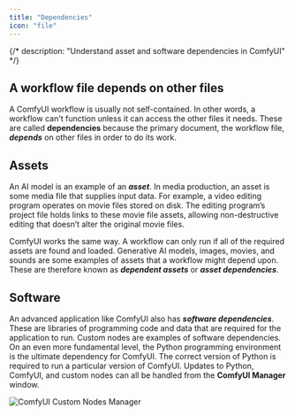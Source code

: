 ```yaml
---
title: "Dependencies"
icon: "file"
---
```


{/*
description: "Understand asset and software dependencies in ComfyUI"
*/}

## A workflow file depends on other files

A ComfyUI workflow is usually not self-contained. In other words, a workflow can't function unless it can access the other files it needs. These are called **dependencies** because the primary document, the workflow file, **_depends_** on other files in order to do its work.

## Assets

An AI model is an example of an **_asset_**. In media production, an asset is some media file that supplies input data. For example, a video editing program operates on movie files stored on disk. The editing program’s project file holds links to these movie file assets, allowing non-destructive editing that doesn’t alter the original movie files.

ComfyUI works the same way. A workflow can only run if all of the required assets are found and loaded. Generative AI models, images, movies, and sounds are some examples of assets that a workflow might depend upon. These are therefore known as **_dependent assets_** or **_asset dependencies_**.

## Software

An advanced application like ComfyUI also has **_software dependencies_**. These are libraries of programming code and data that are required for the application to run. Custom nodes are examples of software dependencies. On an even more fundamental level, the Python programming environment is the ultimate dependency for ComfyUI. The correct version of Python is required to run a particular version of ComfyUI. Updates to Python, ComfyUI, and custom nodes can all be handled from the **ComfyUI Manager** window.

![ComfyUI Custom Nodes Manager](/images/concepts/core-concepts_dependecies_custom-nodes-manager.png)